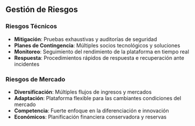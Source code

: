 ## Gestión de Riesgos

### Riesgos Técnicos
- **Mitigación**: Pruebas exhaustivas y auditorías de seguridad
- **Planes de Contingencia**: Múltiples socios tecnológicos y soluciones
- **Monitoreo**: Seguimiento del rendimiento de la plataforma en tiempo real
- **Respuesta**: Procedimientos rápidos de respuesta e recuperación ante incidentes

### Riesgos de Mercado
- **Diversificación**: Múltiples flujos de ingresos y mercados
- **Adaptación**: Plataforma flexible para las cambiantes condiciones del mercado
- **Competencia**: Fuerte enfoque en la diferenciación e innovación
- **Económicos**: Planificación financiera conservadora y reservas